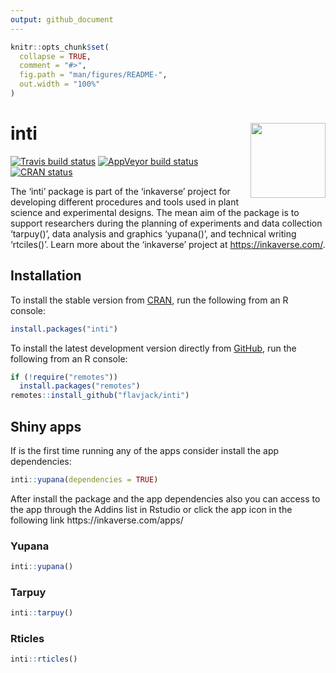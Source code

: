 ```yaml
---
output: github_document
---
```


<!-- README.md is generated from README.Rmd. Please edit that file -->

```r
knitr::opts_chunk$set(
  collapse = TRUE,
  comment = "#>",
  fig.path = "man/figures/README-",
  out.width = "100%"
)
```

# inti <img src="man/figures/logo.png" align="right" alt="" width="120" />

<!-- badges: start -->
[![Travis build status](https://travis-ci.org/Flavjack/inti.svg?branch=master)](https://travis-ci.org/Flavjack/inti)
[![AppVeyor build status](https://ci.appveyor.com/api/projects/status/github/Flavjack/inti?branch=master&svg=true)](https://ci.appveyor.com/project/Flavjack/inti)
[![CRAN status](https://www.r-pkg.org/badges/version/inti)](https://CRAN.R-project.org/package=inti)
<!-- badges: end -->

The 'inti' package is part of the 'inkaverse' project for developing different procedures and tools used in plant science and experimental designs. The mean aim of the package is to support researchers during the planning of experiments and data collection 'tarpuy()', data analysis and graphics 'yupana()', and technical writing 'rtciles()'. Learn more about the 'inkaverse' project at <https://inkaverse.com/>.

## Installation

To install the stable version from [CRAN](https://CRAN.R-project.org), run the following from an R console:

```r
install.packages("inti")
```

To install the latest development version directly from [GitHub](https://github.com/Flavjack/inti), run the following from an R console:

```r
if (!require("remotes"))
  install.packages("remotes")
remotes::install_github("flavjack/inti")
```

## Shiny apps

If is the first time running any of the apps consider install the app dependencies:

```r
inti::yupana(dependencies = TRUE)
```

After install the package and the app dependencies also you can access to the app through the Addins list in Rstudio or click the app icon in the following link https://inkaverse.com/apps/

### Yupana

```r
inti::yupana()
```

### Tarpuy

```r
inti::tarpuy()
```

### Rticles

```r
inti::rticles()
```

